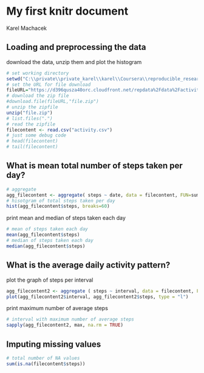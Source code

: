 # My first knitr document
Karel Machacek

## Loading and preprocessing the data

download the data, unzip them and plot the histogram

```r
# set working directory
setwd("C:\\private\\private_karel\\karel\\Coursera\\reproducible_research")
# set the URL for file download
fileURL="https://d396qusza40orc.cloudfront.net/repdata%2Fdata%2Factivity.zip"
# download the zip file
#download.file(fileURL,"file.zip")
# unzip the zipfile
unzip("file.zip")
# list.files(".")
# read the zipfile
filecontent <- read.csv("activity.csv")
# just some debug code
# head(filecontent)
# tail(filecontent)
```
## What is mean total number of steps taken per day?
```r
# aggregate
agg_filecontent <- aggregate( steps ~ date, data = filecontent, FUN=sum, na.rm=TRUE)
# hisotgram of total steps taken per day
hist(agg_filecontent$steps, breaks=60)
```

print mean and median of steps taken each day
```r
# mean of steps taken each day
mean(agg_filecontent$steps)
# median of steps taken each day
median(agg_filecontent$steps)
```

## What is the average daily activity pattern?
plot the graph of steps per interval
```r
agg_filecontent2 <- aggregate ( steps ~ interval, data = filecontent, FUN = mean, na.rm = TRUE)
plot(agg_filecontent2$interval, agg_filecontent2$steps, type = "l")
```

print maximum number of average steps
```r
# interval with maximum number of average steps
sapply(agg_filecontent2, max, na.rm = TRUE)
```

## Imputing missing values
```r
# total number of NA values
sum(is.na(filecontent$steps))
```

